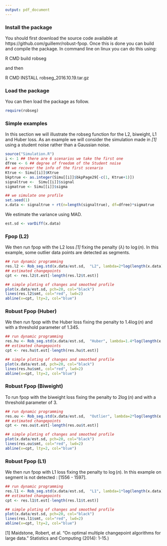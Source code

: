 ```yaml
---
output: pdf_document
---
```

### Install the package

You should first download the source code available at
https://github.com/guillemr/robust-fpop.
Once this is done you can build and compile the package.
In command line on linux you can do this using:

R CMD build robseg

and then

R CMD INSTALL robseg_2016.10.19.tar.gz

### Load the package

You can then load the package as follow.

```r
require(robseg)
```

### Simple examples

In this section we will illustrate the robseg function for the L2, biweight, L1 and Huber loss. As an example we will consider the simulation made in <cite>[1]</cite> using a student noise
rather than a Gaussian noise.

```r

source("Simulation.R")
i <- 1 ## there are 6 scenarios we take the first one
dfree <- 6 ## degree of freedom of the Student noise
## we recover the info of the first scenario
Ktrue <- Simu[[i]]$Ktrue 
bkptrue <- as.integer(Simu[[i]]$bkpPage29[-c(1, Ktrue+1)])
signaltrue <-  Simu[[i]]$signal
sigmatrue <- Simu[[i]]$sigma 

## we simulate one profile
set.seed(1)
x.data <- signaltrue + rt(n=length(signaltrue), df=dfree)*sigmatrue
```

We estimate the variance using MAD.
```r
est.sd <- varDiff(x.data)
```

### Fpop (L2)
We then run fpop with the L2 loss <cite>[1]</cite> fixing
the penalty ($\lambda$) to $\log(n)$. In this example, some outlier data points are detected as segments.

```r
## run dynamic programming
res.l2 <- Rob_seg.std(x.data/est.sd,  "L2", lambda=2*log(length(x.data)))
## estimated changepoints 
cpt <- res.l2$t.est[-length(res.l2$t.est)]

## simple ploting of changes and smoothed profile
plot(x.data/est.sd, pch=20, col="black")
lines(res.l2$smt, col="red", lwd=2)
abline(v=cpt, lty=2, col="blue")

```


### Robust Fpop (Huber)

We then run fpop with the Huber loss fixing the penalty to $1.4\log(n)$ and with a threshold parameter
of $1.345$.

```r
## run dynamic programming
res.hu <- Rob_seg.std(x.data/est.sd,  "Huber", lambda=1.4*log(length(x.data)), lthreshold=1.345)
## estimated changepoints 
cpt <- res.hu$t.est[-length(res.hu$t.est)]

## simple ploting of changes and smoothed profile
plot(x.data/est.sd, pch=20, col="black")
lines(res.hu$smt, col="red", lwd=2)
abline(v=cpt, lty=2, col="blue")

```

### Robust Fpop (Biweight)

To run fpop with the biweight loss fixing the penalty to $2\log(n)$ and with a threshold parameter
of $3$.

```r
## run dynamic programming
res.ou <- Rob_seg.std(x.data/est.sd,  "Outlier", lambda=2*log(length(x.data)), lthreshold=3)
## estimated changepoints 
cpt <- res.ou$t.est[-length(res.ou$t.est)]

## simple ploting of changes and smoothed profile
plot(x.data/est.sd, pch=20, col="black")
lines(res.ou$smt, col="red", lwd=2)
abline(v=cpt, lty=2, col="blue")

```

### Robust Fpop (L1)

We then run fpop with L1 loss fixing the penalty to $\log(n)$.
In this example on segment is not detected : [1556 - 1597].

```r
## run dynamic programming
res.l1 <- Rob_seg.std(x.data/est.sd,  "L1", lambda=1*log(length(x.data)))
## estimated changepoints 
cpt <- res.l1$t.est[-length(res.l1$t.est)]

## simple ploting of changes and smoothed profile
plot(x.data/est.sd, pch=20, col="black")
lines(res.l1$smt, col="red", lwd=2)
abline(v=cpt, lty=2, col="blue")

```

[1] Maidstone, Robert, et al. "On optimal multiple changepoint algorithms for large data." Statistics and Computing (2014): 1-15.)
